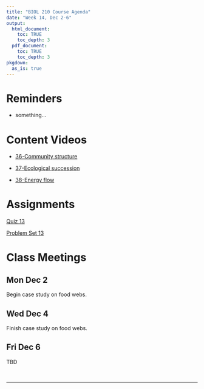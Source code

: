 ```yaml
---
title: "BIOL 210 Course Agenda"
date: "Week 14, Dec 2-6"
output: 
  html_document:
    toc: TRUE
    toc_depth: 3
  pdf_document:
    toc: TRUE
    toc_depth: 3
pkgdown:
  as_is: true
---
```


# Reminders

* something...

# Content Videos

* [36-Community structure](https://drive.google.com/drive/folders/1ybQ88SfnQc1fUHeUuw3n1XkoZxdJA72o?usp=drive_link)

* [37-Ecological succession](https://drive.google.com/drive/folders/1yh9qCO88jMr__S8DLK3CrT08woxTr0xG?usp=drive_link)

* [38-Energy flow](https://drive.google.com/drive/folders/1yjiYffYh4xKMQbIa7744cHF5epkcV5W9?usp=drive_link)

# Assignments

[Quiz 13](https://docs.google.com/forms/d/e/1FAIpQLSfqCi4R8v0RqjRI2nNgjfLm2oHn8ofbmZF7v6Fp1m_GABdmlA/viewform?usp=sf_link)

[Problem Set 13](ps13.html)

# Class Meetings

## Mon Dec 2

Begin case study on food webs.

## Wed Dec 4

Finish case study on food webs.

## Fri Dec 6

TBD

<br>

------------------------------------------------------------------------
